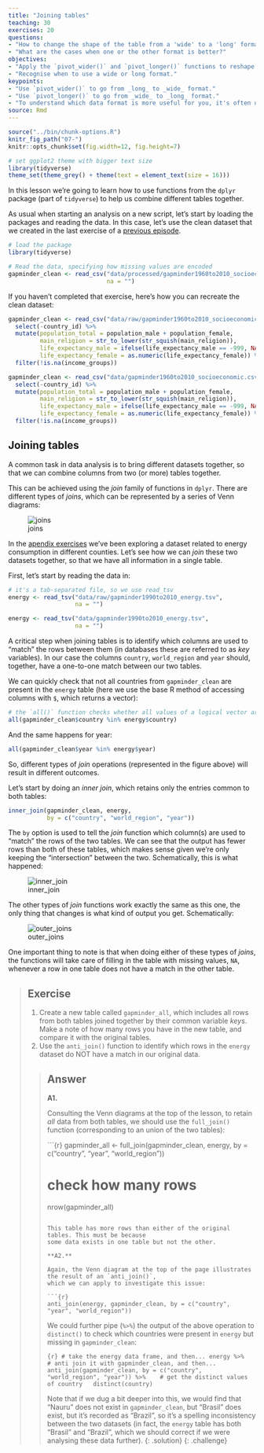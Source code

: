 ```yaml
---
title: "Joining tables"
teaching: 30
exercises: 20
questions:
- "How to change the shape of the table from a 'wide' to a 'long' format?"
- "What are the cases when one or the other format is better?"
objectives: 
- "Apply the `pivot_wider()` and `pivot_longer()` functions to reshape data frames."
- "Recognise when to use a wide or long format."
keypoints:
- "Use `pivot_wider()` to go from _long_ to _wide_ format."
- "Use `pivot_longer()` to go from _wide_ to _long_ format."
- "To understand which data format is more useful for you, it's often useful to think about what visualisations you want to make with `ggplot`. Any aesthetics you need to define should exist as columns of your table."
source: Rmd
---
```


```r
source("../bin/chunk-options.R")
knitr_fig_path("07-")
knitr::opts_chunk$set(fig.width=12, fig.height=7) 
```

```r
# set ggplot2 theme with bigger text size
library(tidyverse)
theme_set(theme_grey() + theme(text = element_text(size = 16)))
```


In this lesson we're going to learn how to use functions from the `dplyr` package 
(part of `tidyverse`) to help us combine different tables together.

As usual when starting an analysis on a new script, let's start by loading the 
packages and reading the data. In this case, let's use the clean dataset that we 
created in the last exercise of a 
[previous episode]({{ page.root }}{% link _episodes/05-manipulate_observations_dplyr.md %}).

```r
# load the package
library(tidyverse)

# Read the data, specifying how missing values are encoded
gapminder_clean <- read_csv("data/processed/gapminder1960to2010_socioeconomic_clean.csv", 
                            na = "")
```

If you haven't completed that exercise, here's how you can recreate the clean dataset:

```r
gapminder_clean <- read_csv("data/raw/gapminder1960to2010_socioeconomic.csv", na = "") %>% 
  select(-country_id) %>% 
  mutate(population_total = population_male + population_female,
         main_religion = str_to_lower(str_squish(main_religion)),
         life_expectancy_male = ifelse(life_expectancy_male == -999, NA, life_expectancy_male),
         life_expectancy_female = as.numeric(life_expectancy_female)) %>% 
  filter(!is.na(income_groups))
```

```r
gapminder_clean <- read_csv("data/gapminder1960to2010_socioeconomic.csv", na = "") %>% 
  select(-country_id) %>% 
  mutate(population_total = population_male + population_female,
         main_religion = str_to_lower(str_squish(main_religion)),
         life_expectancy_male = ifelse(life_expectancy_male == -999, NA, life_expectancy_male),
         life_expectancy_female = as.numeric(life_expectancy_female)) %>% 
  filter(!is.na(income_groups))
```


## Joining tables

A common task in data analysis is to bring different datasets together, so that we 
can combine columns from two (or more) tables together. 

This can be achieved using the _join_ family of functions in `dplyr`. There are 
different types of _joins_, which can be represented by a series of Venn diagrams:

![joins](../fig/07-dplyr_joins.svg)

<!--
This can be used to explain joins in class. Maybe add to instructor guidelines.

Let's start by looking at some simple examples using in-built data that come with R.
Take the following two tables:

```r
band_members
band_instruments
```

As you can see, we have information about individuals and the music band they play in 
on one table, and the instrument they play on the other table. We can also see that 
not all artists are present on both tables. 

Let's _join_ these two tables and retain only the artists common to both:

```r
inner_join(band_members, band_instruments, by = "name")
```

Note that the option `by = "name"` tells the _join_ function what is the column 
(or columns) that should be used to match the different entries in the two tables. 
-->


In the [apendix exercises]({{ page.root }}{% link _episodes/90-appendix-exercises.md %}) 
we've been exploring a dataset related to energy consumption in different counties. 
Let's see how we can _join_ these two datasets together, so that we have all information 
in a single table. 

First, let's start by reading the data in:

```r
# it's a tab-separated file, so we use read_tsv
energy <- read_tsv("data/raw/gapminder1990to2010_energy.tsv", 
                   na = "")
```

```r
energy <- read_tsv("data/gapminder1990to2010_energy.tsv", 
                   na = "")
```

A critical step when joining tables is to identify which columns are used to "match" 
the rows between them (in databases these are referred to as _key_ variables). 
In our case the columns `country`, `world_region` and `year` should, together, have a 
one-to-one match between our two tables. 

We can quickly check that not all countries from `gapminder_clean` are present in 
the `energy` table (here we use the base R method of accessing columns with `$`,
which returns a vector):

```r
# the `all()` function checks whether all values of a logical vector are TRUE
all(gapminder_clean$country %in% energy$country)
```

And the same happens for year:

```r
all(gapminder_clean$year %in% energy$year)
```

So, different types of _join_ operations (represented in the figure above) will 
result in different outcomes. 

Let's start by doing an _inner join_, which retains only the entries common to both tables:

```r
inner_join(gapminder_clean, energy, 
           by = c("country", "world_region", "year"))
```

The `by` option is used to tell the _join_ function which column(s) are used to "match" 
the rows of the two tables. We can see that the output has fewer rows than both of these 
tables, which makes sense given we're only keeping the "intersection" between the two. 
Schematically, this is what happened:

![inner_join](https://d33wubrfki0l68.cloudfront.net/3abea0b730526c3f053a3838953c35a0ccbe8980/7f29b/diagrams/join-inner.png)

The other types of _join_ functions work exactly the same as this one, the only thing 
that changes is what kind of output you get. Schematically:

![outer_joins](https://d33wubrfki0l68.cloudfront.net/9c12ca9e12ed26a7c5d2aa08e36d2ac4fb593f1e/79980/diagrams/join-outer.png)

One important thing to note is that when doing either of these types of _joins_, 
the functions will take care of filling in the table with missing values, `NA`, 
whenever a row in one table does not have a match in the other table. 


> ## Exercise
> 
> 1. Create a new table called `gapminder_all`, which includes all rows from both 
>    tables joined together by their common variable _keys_. Make a note of how many 
>    rows you have in the new table, and compare it with the original tables.
> 2. Use the `anti_join()` function to identify which rows in the `energy` dataset do 
>    NOT have a match in our original data. 
> 
> > ## Answer
> > 
> > **A1.**
> > 
> > Consulting the Venn diagrams at the top of the lesson, to retain _all_ data from 
> > both tables, we should use the `full_join()` function (corresponding to an union 
> > of the two tables):
> > 
> > ```{r}
> > gapminder_all <- full_join(gapminder_clean, energy, by = c("country", "year", "world_region"))
> > 
> > # check how many rows
> > nrow(gapminder_all)
> > ```
> > 
> > This table has more rows than either of the original tables. This must be because 
> > some data exists in one table but not the other.
> > 
> > **A2.**
> > 
> > Again, the Venn diagram at the top of the page illustrates the result of an `anti_join()`, 
> > which we can apply to investigate this issue:
> > 
> > ```{r}
> > anti_join(energy, gapminder_clean, by = c("country", "year", "world_region"))
> > ```
> > 
> > We could further pipe (`%>%`) the output of the above operation to `distinct()` 
> > to check which countries were present in `energy` but missing in `gapminder_clean`:
> > 
> > ```{r}
> > # take the energy data frame, and then...
> > energy %>% 
> >   # anti join it with gapminder_clean, and then...
> >   anti_join(gapminder_clean, by = c("country", "world_region", "year")) %>% 
> >   # get the distinct values of country
> >   distinct(country)
> > ```
> > 
> > Note that if we dug a bit deeper into this, we would find that "Nauru" does not exist in
> > `gapminder_clean`, but "Brasil" does exist, but it's recorded as "Brazil", so it's a 
> > spelling inconsistency between the two datasets (in fact, the `energy` table has both 
> > "Brasil" and "Brazil", which we should correct if we were analysing these data further).
> {: .solution}
{: .challenge}


